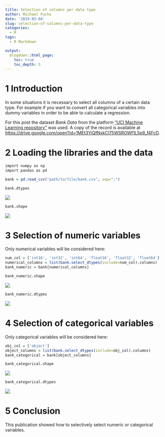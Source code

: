 ```yaml
---
title: Selection of columns per data type
author: Michael Fuchs
date: '2019-03-04'
slug: selection-of-columns-per-data-type
categories:
  - R
tags:
  - R Markdown

output:
  blogdown::html_page:
    toc: true
    toc_depth: 5
---
```




# 1 Introduction


In some situations it is necessary to select all columns of a certain data type. For example if you want to convert all categorical variables into dummy variables in order to be able to calculate a regression.


For this post the dataset *Bank Data* from the platform ["UCI Machine Learning repository"](https://archive.ics.uci.edu/ml/datasets/Bank+Marketing) was used. A copy of the record is available at <https://drive.google.com/open?id=1MEt3YiQfNxkCl75WSROWf1L5p9_f4FcD>.


# 2 Loading the libraries and the data


```r
import numpy as np
import pandas as pd
```


```r
bank = pd.read_csv("path/to/file/bank.csv", sep=";")

bank.dtypes
```

![](/post/2019-03-04-selection-of-columns-per-data-type_files/p26p1.png)

```r
bank.shape
```

![](/post/2019-03-04-selection-of-columns-per-data-type_files/p26p2.png)



# 3 Selection of numeric variables

Only numerical variables will be considered here: 


```r
num_col = ['int16', 'int32', 'int64', 'float16', 'float32', 'float64']
numerical_columns = list(bank.select_dtypes(include=num_col).columns)
bank_numeric = bank[numerical_columns]
```

```r
bank_numeric.shape
```

![](/post/2019-03-04-selection-of-columns-per-data-type_files/p26p3.png)


```r
bank_numeric.dtypes
```

![](/post/2019-03-04-selection-of-columns-per-data-type_files/p26p4.png)


# 4 Selection of categorical variables

Only categorical variables will be considered here:

```r
obj_col = ['object']
object_columns = list(bank.select_dtypes(include=obj_col).columns)
bank_categorical = bank[object_columns]
```



```r
bank_categorical.shape
```

![](/post/2019-03-04-selection-of-columns-per-data-type_files/p26p5.png)



```r
bank_categorical.dtypes
```

![](/post/2019-03-04-selection-of-columns-per-data-type_files/p26p6.png)


# 5 Conclusion

This publication showed how to selectively select numeric or categorical variables.

